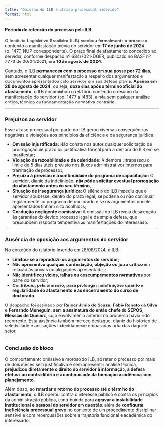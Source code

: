 ```yaml
---
title: "Omissão do ILB e atraso processual indevido"
format: html
---
```


#### Período de retenção do processo pelo ILB

O Instituto Legislativo Brasileiro (ILB) recebeu formalmente o processo contendo a manifestação prévia do servidor em **17 de junho de 2024** (p. 1477, NUP correspondente). O prazo final de afastamento concedido ao servidor, conforme despacho nº 684/2021-DGER, publicado no BASF nº 7778 de 06/04/2021, era **16 de agosto de 2024**.

Contudo, o ILB **permaneceu com o processo em sua posse por 72 dias**, sem apresentar qualquer manifestação a respeito dos argumentos e documentos apresentados pelo servidor em sua defesa prévia. **Apenas em 28 de agosto de 2024**, ou seja, **doze dias após o término oficial do afastamento**, o ILB encaminhou o relatório contendo o resumo da manifestação do servidor (pp. 1477 a 1483), ainda sem qualquer análise crítica, técnica ou fundamentação normativa contrária.

---

### Prejuízos ao servidor

Esse atraso processual por parte do ILB gerou diversas consequências negativas e violações aos princípios da eficiência e da segurança jurídica:

- **Omissão injustificada:** Não consta nos autos qualquer solicitação de prorrogação de prazo ou justificativa formal para a demora do ILB em se manifestar;
- **Violação da razoabilidade e da celeridade:** A demora ultrapassou o limite de 5 dias úteis previsto nos fluxos administrativos internos para tramitação de processos;
- **Prejuízo à previsão e à continuidade do programa de capacitação:** O servidor, diante da indefinição, **não pôde solicitar eventual prorrogação do afastamento antes do seu término**, 
- **Situação de insegurança jurídica:** O silêncio do ILB impediu que o servidor soubesse, dentro do prazo legal, se poderia ou não continuar regularmente no programa de doutorado e se os argumentos por ele apresentados tinham sido acolhidos;
- **Condução negligente e omissiva:** A omissão do ILB revela desatenção às garantias do devido processo legal e da ampla defesa, que pressupõem resposta tempestiva às manifestações do interessado.

---

### Ausência de oposição aos argumentos do servidor

No conteúdo do relatório inserido em 28/08/2024, o ILB:

- **Limitou-se a reproduzir os argumentos do servidor**;
- **Não apresentou qualquer contestação, objeção ou juízo crítico** em relação às provas ou alegações apresentadas;
- **Não identificou vícios, falhas ou descumprimentos normativos** por parte do servidor;
- **Contribuiu, pela omissão, para prolongar indefinições quanto à regularidade do afastamento e ao encerramento do curso de doutorado**.

O despacho foi assinado por **Rainer Junio de Souza**, **Fábio Renato da Silva** e **Fernando Meneguin**, **sem a assinatura do então chefe do SEPOS**, **Messias de Queiroz**, cujo envolvimento anterior no processo havia sido recorrente. Esta ausência também merece destaque, diante do histórico de seletividade e acusações indevidamente embasadas oriundas daquele setor.

---

### Conclusão do bloco

O comportamento omissivo e moroso do ILB, ao reter o processo por mais de dois meses sem justificativa e sem apresentar análise técnica, **prejudicou diretamente o direito do servidor à informação, à defesa efetiva, ao contraditório e à continuidade da formação acadêmica com planejamento**.

Além disso, ao **retardar o retorno do processo até o término do afastamento**, o ILB operou contra o interesse público e contra os princípios da administração pública, contribuindo para **agravar a instabilidade institucional e pessoal do servidor em questão**, além de **configurar ineficiência processual grave** no contexto de um procedimento disciplinar sensível e com repercussões sobre a trajetória funcional e acadêmica do interessado.
